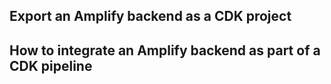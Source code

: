 ## Export an Amplify backend as a CDK project

## How to integrate an Amplify backend as part of a CDK pipeline
